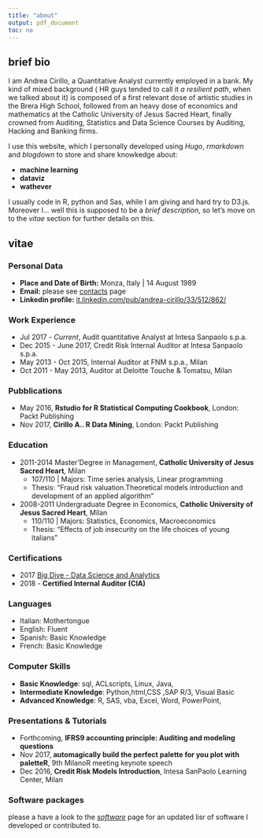 ```yaml
---
title: "about"
output: pdf_document
toc: no
---
```


## brief bio

I am Andrea Cirillo, a Quantitative Analyst currently employed in a bank. My kind of mixed background ( HR guys tended to call it *a resilient path*, when we talked about it) is composed of a first relevant dose of artistic studies in the Brera High School, followed from an heavy dose of economics and mathematics at the Catholic University of Jesus Sacred Heart, finally crowned from Auditing, Statistics and Data Science Courses by Auditing, Hacking and Banking firms.

I use this website, which I personally developed using *Hugo*, *rmarkdown* and *blogdown* to store and share knowkedge about:

- **machine learning**
- **dataviz**
- **wathever**

I usually code in R, python and Sas, while I am giving and hard try to D3.js. Moreover I... well this is supposed to be a *brief description*, so let's move on to the *vitae* section for further details on this.   

## vitae

### Personal Data


- **Place and Date of Birth:** Monza, Italy | 14 August 1989
- **Email:** please see [contacts](/contacts) page
- **Linkedin profile:** [it.linkedin.com/pub/andrea-cirillo/33/512/862/](http://it.linkedin.com/pub/andrea-cirillo/33/512/862/)

### Work Experience

- Jul 2017 - *Current*, Audit quantitative Analyst at Intesa Sanpaolo s.p.a.
- Dec 2015 - June 2017, Credit Risk Internal Auditor at Intesa Sanpaolo s.p.a.
- May 2013 - Oct 2015, Internal Auditor at FNM s.p.a., Milan
- Oct 2011 - May 2013, Auditor at Deloitte Touche & Tomatsu, Milan

### Pubblications
  
   - May 2016, **Rstudio for R Statistical Computing Cookbook**, London: Packt Publishing
   - Nov 2017, **Cirillo A.. R Data Mining**, London: Packt Publishing


### Education


 - 2011-2014 Master’Degree in Management, **Catholic University of Jesus Sacred Heart**, Milan
   - 107/110 | Majors: Time series analysis, Linear programming
	- Thesis: “Fraud risk valuation.Theoretical models introduction and development of an applied algorithm”

 - 2008-2011 Undergraduate Degree in Economics, **Catholic University of Jesus Sacred Heart**, Milan 
 	- 110/110 | Majors: Statistics, Economics, Macroeconomics
 	- Thesis: “Effects of job insecurity on the life choices of young italians”

### Certifications


- 2017 [Big Dive - Data Science and Analytics](https://www.bigdive.eu/) 
- 2018 - **Certified Internal Auditor (CIA)** 

### Languages

 - Italian: Mothertongue
 - English: Fluent
 - Spanish: Basic Knowledge
 - French: Basic Knowledge
 
### Computer Skills

- **Basic Knowledge**: sql,  ACLscripts, Linux, Java, 
- **Intermediate Knowledge**: Python,html,CSS ,SAP R/3, Visual Basic
- **Advanced Knowledge**: R, SAS, vba, Excel, Word, PowerPoint,

### Presentations & Tutorials

- Forthcoming, **IFRS9 accounting principle: Auditing and modeling questions**
- Nov 2017, **automagically build the perfect palette for you plot with paletteR**, 9th MilanoR meeting keynote speech
- Dec 2016, **Credit Risk Models Introduction**, Intesa SanPaolo Learning Center, Milan


### Software packages

please a have a look to the [*software*](/software) page for an updated lisr of software I developed or contributed to.
